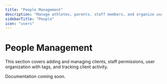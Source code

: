 ```yaml
---
title: "People Management"
description: "Manage athletes, parents, staff members, and organize users with tags and permissions"
sidebarTitle: "People"
icon: "users"
---
```


# People Management

This section covers adding and managing clients, staff permissions, user organization with tags, and tracking client activity.

Documentation coming soon.
